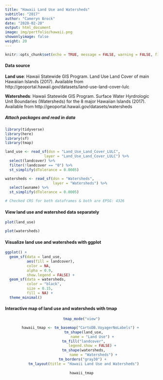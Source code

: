 ```yaml
---
title: "Hawaii Land Use and Watersheds"
subtitle: "2017"
author: "Cameryn Brock"
date: "2020-02-20"
output: html_document
image: img/portfolio/hawaii.png
showonlyimage: false
weight: 20
---
```


```r
knitr::opts_chunk$set(echo = TRUE, message = FALSE, warning = FALSE, fig.align = "center", fig.width = 8, fig.height = 5.5)
```

#### Data source

**Land use**: Hawaii Statewide GIS Program. Land Use Land Cover of main Hawaiian Islands (2017). Available from http://geoportal.hawaii.gov/datasets/land-use-land-cover-lulc 

**Watersheds**: Hawaii Statewide GIS Program. Surface Water Hyrdrologic Unit Boundaries (Watersheds) for the 8 major Hawaiian Islands (2017). Available from http://geoportal.hawaii.gov/datasets/watersheds 

##### Attach packages and read in data

```r

library(tidyverse)
library(here)
library(sf)
library(tmap)

```

```r

land_use <- read_sf(dsn = "Land_Use_Land_Cover_LULC",
                  layer = "Land_Use_Land_Cover_LULC") %>% 
  select(landcover) %>% 
  filter(!landcover == "0") %>% 
  st_simplify(dTolerance = 0.0005)

watersheds <- read_sf(dsn = "Watersheds",
                      layer = "Watersheds") %>% 
  select(wuname) %>%  
  st_simplify(dTolerance = 0.0005)

# Checked CRS for both dataframes & both are EPSG: 4326

```

#### View land use and watershed data separately

```r

plot(land_use)

plot(watersheds)

```

#### Visualize land use and watersheds with ggplot

```r

ggplot() +
  geom_sf(data = land_use,
          aes(fill = landcover),
          color = NA,
          alpha = 0.9,
          show.legend = FALSE) + 
  geom_sf(data = watersheds,
          color = "black",
          size = 0.15,
          fill = NA) + 
  theme_minimal()

```

#### Interactive map of land use and watersheds with tmap

<center>

```r

tmap_mode("view")

hawaii_tmap <- tm_basemap("CartoDB.VoyagerNoLabels") + 
  tm_shape(land_use,
           name = "Land Use") + 
  tm_fill("landcover",
          legend.show = FALSE) +
  tm_shape(watersheds,
           name = "Watersheds") +
  tm_borders("gray30") + 
  tm_layout(title = "Hawaii Land Use and Watersheds")
  
hawaii_tmap

```

</center>